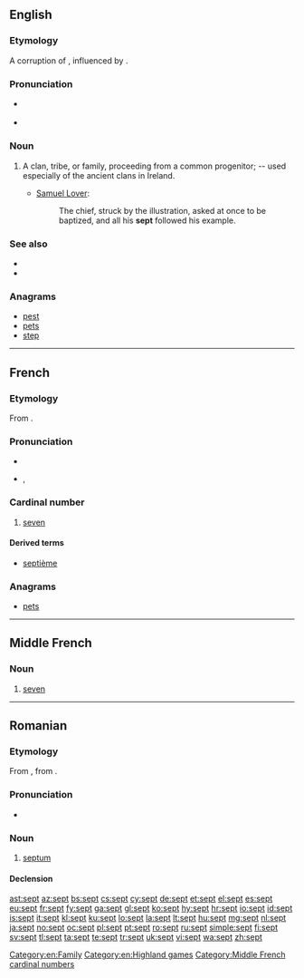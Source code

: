 ==English==
{{Webster 1913}}

===Etymology===
A corruption of {{term|sect|lang=en}}, influenced by {{etyl|la}} {{term|saeptum||fence, enclosure|lang=la}}.

===Pronunciation===
* {{a|UK|US}} {{IPA|/sɛpt/}}
* {{rhymes|ɛpt}}

===Noun===
{{en-noun}}

# A clan, tribe, or family, proceeding from a common progenitor; -- used especially of the ancient clans in Ireland.
#* {{rfdate}} [[w:Samuel Lover|Samuel Lover]]:
#*: The chief, struck by the illustration, asked at once to be baptized, and all his '''sept''' followed his example.

===See also===
* {{pedialite}}
* {{Wikisource1911Enc Citation|Sept}}

===Anagrams===
* [[pest#English|pest]]
* [[pets#English|pets]]
* [[step#English|step]]

[[Category:en:Family]]
[[Category:en:Highland games]]

----

==French==

===Etymology===
From {{etyl|la|fr}} {{term|septem||seven|lang=la}}.

===Pronunciation===
* {{audio|Fr-sept.ogg|audio}}
* {{IPA|lang=fr|/sɛt/}}, {{SAMPA|/sEt/}}

===Cardinal number===
{{cardinalbox|fr|6|7|8|six|huit|ord=septième|wplink=Sept}}
{{infl|fr|cardinal number}}

# [[seven]]

====Derived terms====
* [[septième]]

===Anagrams===
* [[pets#French|pets]]

----

==Middle French==

===Noun===
{{infl|frm|noun}} {{m|inv}}

# [[seven]]

[[Category:Middle French cardinal numbers]]

----

==Romanian==

===Etymology===
From {{etyl|fr|ro}} {{term|septum|lang=fr}}, from {{etyl|la|ro}} {{term|saeptum|lang=la}}.

===Pronunciation===
* {{IPA|[sept]|lang=ro}}

===Noun===
{{ro-noun|n|septuri}}

# {{anatomy|lang=ro}} [[septum]]

====Declension====
{{ro-noun-n|pl=septuri|def=septul}}

[[ast:sept]]
[[az:sept]]
[[bs:sept]]
[[cs:sept]]
[[cy:sept]]
[[de:sept]]
[[et:sept]]
[[el:sept]]
[[es:sept]]
[[eu:sept]]
[[fr:sept]]
[[fy:sept]]
[[ga:sept]]
[[gl:sept]]
[[ko:sept]]
[[hy:sept]]
[[hr:sept]]
[[io:sept]]
[[id:sept]]
[[is:sept]]
[[it:sept]]
[[kl:sept]]
[[ku:sept]]
[[lo:sept]]
[[la:sept]]
[[lt:sept]]
[[hu:sept]]
[[mg:sept]]
[[nl:sept]]
[[ja:sept]]
[[no:sept]]
[[oc:sept]]
[[pl:sept]]
[[pt:sept]]
[[ro:sept]]
[[ru:sept]]
[[simple:sept]]
[[fi:sept]]
[[sv:sept]]
[[tl:sept]]
[[ta:sept]]
[[te:sept]]
[[tr:sept]]
[[uk:sept]]
[[vi:sept]]
[[wa:sept]]
[[zh:sept]]